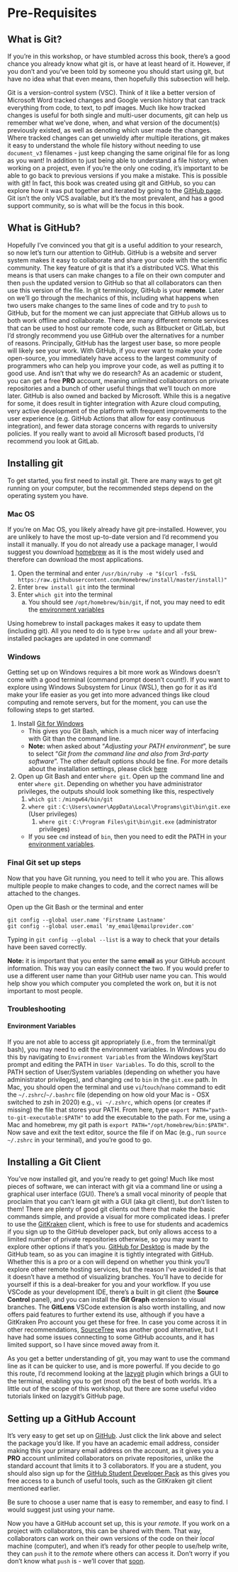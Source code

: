 # Pre-Requisites
## What is Git?

If you're in this workshop, or have stumbled across this book, there's a good chance you already know what git is, or have at least heard of it.
However, if you don't and you've been told by someone you should start using git, but have no idea what that even means, then hopefully this subsection will help.

Git is a version-control system (VSC).
Think of it like a better version of Microsoft Word tracked changes and Google version history that can track everything from code, to text, to pdf images.
Much like how tracked changes is useful for both single and multi-user documents, git can help us remember what we've done, when, and what version of the document(s) previously existed, as well as denoting which user made the changes.
Where tracked changes can get unwieldy after multiple iterations, git makes it easy to understand the whole file history without needing to use `document_v3` filenames - just keep changing the same original file for as long as you want!
In addition to just being able to understand a file history, when working on a project, even if you're the only one coding, it's important to be able to go back to previous versions if you make a mistake.
This is possible with git!
In fact, this book was created using git and GitHub, so you can explore how it was put together and iterated by going to the [GitHub page]().
Git isn't the only VCS available, but it's the most prevalent, and has a good support community, so is what will be the focus in this book.

## What is GitHub?

Hopefully I've convinced you that git is a useful addition to your research, so now let's turn our attention to GitHub.
GitHub is a website and server system makes it easy to collaborate and share your code with the scientific community.
The key feature of git is that it's a distributed VCS.
What this means is that users can make changes to a file on their own computer and then `push` the updated version to GitHub so that all collaborators can then use this version of the file.
In git terminology, GitHub is your **remote**.
Later on we'll go through the mechanics of this, including what happens when two users make changes to the same lines of code and try to `push` to GitHub, but for the moment we can just appreciate that GitHub allows us to both work offline and collaborate.
There are many different remote services that can be used to host our remote code, such as Bitbucket or GitLab, but I'd strongly recommend you use GitHub over the alternatives for a number of reasons.
Principally, GitHub has the largest user base, so more people will likely see your work.
With GitHub, if you ever want to make your code open-source, you immediately have access to the largest community of programmers who can help you improve your code, as well as putting it to good use.
And isn't that why we do research?
As an academic or student, you can get a free **PRO** account, meaning unlimited collaborators on private repositories and a bunch of other useful things that we'll touch on more later.
GitHub is also owned and backed by Microsoft.
While this is a negative for some, it does result in tighter integration with Azure cloud computing, very active development of the platform with frequent improvements to the user experience (e.g. GitHub Actions that allow for easy continuous integration), and fewer data storage concerns with regards to university policies.
If you really want to avoid all Microsoft based products, I'd recommend you look at GitLab.

## Installing git

To get started, you first need to install git.
There are many ways to get git running on your computer, but the recommended steps depend on the operating system you have.

### Mac OS

If you're on Mac OS, you likely already have git pre-installed.
However, you are unlikely to have the most up-to-date version and I'd recommend you install it manually.
If you do not already use a package manager, I would suggest you download [homebrew](https://homebrew.com) as it is the most widely used and therefore can download the most applications.

1. Open the terminal and enter `/usr/bin/ruby -e "$(curl -fsSL https:/raw.githubusercontent.com/Homebrew/install/master/install)"`
2. Enter `brew install git` into the terminal
3. Enter `which git` into the terminal
    a. You should see `/opt/homebrew/bin/git`, if not, you may need to edit the [environment variables](#env-variables)

Using homebrew to install packages makes it easy to update them (including git).
All you need to do is type `brew update` and all your brew-installed packages are updated in one command!

### Windows

Getting set up on Windows requires a bit more work as Windows doesn't come with a good terminal (command prompt doesn't count!).
If you want to explore using Windows Subsystem for Linux (WSL), then go for it as it'd make your life easier as you get into more advanced things like cloud computing and remote servers, but for the moment, you can use the following steps to get started.

1. Install [Git for Windows](https://gitforwindows.org/)
    - This gives you Git Bash, which is a much nicer way of interfacing with Git than the command line.
    - **Note:** when asked about "*Adjusting your PATH environment*", be sure to select "*Git from the command line and also from 3rd-party software*". The other default options should be fine. For more details about the installation settings, please click [here](https://github.com/jennybc/happy-git-with-r/issues/105)
2. Open up Git Bash and enter `where git`. Open up the command line and enter `where git`. Depending on whether you have administrator privileges, the outputs should look something like this, respectively
    1. `which git` : `/mingw64/bin/git`
    2. `where git` : `C:\Users\owner\AppData\Local\Programs\git\bin\git.exe` (User privileges)
        1. `where git` : `C:\Program Files\git\bin\git.exe` (administrator privileges)
    - If you see `cmd` instead of `bin`, then you need to edit the PATH in your [environment variables](#env-variables).

### Final Git set up steps

Now that you have Git running, you need to tell it who you are. This allows multiple people to make changes to code, and the correct names will be attached to the changes.

Open up the Git Bash or the terminal and enter

```
git config --global user.name 'Firstname Lastname'
git config --global user.email 'my_email@emailprovider.com'
```

Typing in `git config --global --list` is a way to check that your details have been saved correctly.

**Note:** it is important that you enter the same **email** as your GitHub account information.
This way you can easily connect the two.
If you would prefer to use a different user name than your GitHub user name you can.
This would help show you which computer you completed the work on, but it is not important to most people.

### Troubleshooting
#### Environment Variables {#env-variables}

If you are not able to access git appropriately (i.e., from the terminal/git bash), you may need to edit the environment variables.
In Windows you do this by navigating to `Environment Variables` from the Windows key/Start prompt and editing the PATH in `User Variables`.
To do this, scroll to the PATH section of User/System variables (depending on whether you have administrator privileges), and changing `cmd` to `bin` in the `git.exe` path. 
In Mac, you should open the terminal and use `vi`/`touch`/`nano` command to edit the `~/.zshrc`/`~/.bashrc` file (depending on how old your Mac is - OSX switched to zsh in 2020) e.g., `vi ~/.zshrc`, which opens (or creates if missing) the file that stores your PATH.
From here, type `export PATH="path-to-git-executable:$PATH"` to add the executable to the path.
For me, using a Mac and homebrew, my git path is `export PATH="/opt/homebrew/bin:$PATH"`.
Now save and exit the text editor, source the file if on Mac (e.g., run `source ~/.zshrc` in your terminal), and you're good to go.

## Installing a Git Client

You've now installed git, and you're ready to get going!
Much like most pieces of software, we can interact with git via a command line or using a graphical user interface (GUI).
There's a small vocal minority of people that proclaim that you can't learn git with a GUI (aka git client), but don't listen to them!
There are plenty of good git clients out there that make the basic commands simple, and provide a visual for more complicated ideas. 
I prefer to use the [GitKraken](https://www.gitkraken.com/) client, which is free to use for students and academics if you sign up to the GitHub developer pack, but only allows access to a limited number of private repositories otherwise, so you may want to explore other options if that's you.
[GitHub for Desktop]() is made by the GitHub team, so as you can imagine it is tightly integrated with GitHub.
Whether this is a pro or a con will depend on whether you think you'll explore other remote hosting services, but the reason I've avoided it is that it doesn't have a method of visualizing branches.
You'll have to decide for yourself if this is a deal-breaker for you and your workflow.
If you use VSCode as your development IDE, there's a built in git client (the **Source Control** panel), and you can install the **Git Graph** extension to visual branches.
The **GitLens** VSCode extension is also worth installing, and now offers paid features to further extend its use, although if you have a GitKraken Pro account you get these for free.
In case you come across it in other recommendations, [SourceTree](https://www.sourcetreeapp.com/) was another good alternative, but I have had some issues connecting to some GitHub accounts, and it has limited support, so I have since moved away from it.

As you get a better understanding of git, you may want to use the command line as it can be quicker to use, and is more powerful.
If you decide to go this route, I'd recommend looking at the [lazygit]() plugin which brings a GUI to the terminal, enabling you to get (most of) the best of both worlds.
It's a little out of the scope of this workshop, but there are some useful video tutorials linked on lazygit's GitHub page.

## Setting up a GitHub Account

It's very easy to get set up on [GitHub](https://Github.com).
Just click the link above and select the package you'd like.
If you have an academic email address, consider making this your primary email address on the account, as it gives you a **PRO** account unlimited collaborators on private repositories, unlike the standard account that limits it to 3 collaborators.
If you are a student, you should also sign up for the [GitHub Student Developer Pack]() as this gives you free access to a bunch of useful tools, such as the GitKraken git client mentioned earlier.

Be sure to choose a user name that is easy to remember, and easy to find. I would suggest just using your name.

Now you have a GitHub account set up, this is your *remote*.
If you work on a project with collaborators, this can be shared with them.
That way, collaborators can work on their own versions of the code on their *local* machine (computer), and when it's ready for other people to use/help write, they can `push` it to the *remote* where others can access it.
Don't worry if you don't know what `push` is - we'll cover that [soon](#basic-commands).